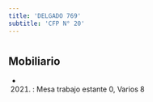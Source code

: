 ```yaml
---
title: 'DELGADO 769'
subtitle: 'CFP N° 20'
---
```


#


## Mobiliario

*  (2021) : Mesa trabajo estante 0, Varios 8 



